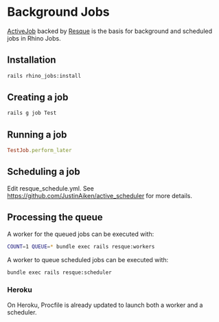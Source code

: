 # Background Jobs

[ActiveJob](https://guides.rubyonrails.org/active_job_basics.html) backed by [Resque](https://github.com/resque/resque) is the basis for background and scheduled jobs in Rhino Jobs.

## Installation

```bash
rails rhino_jobs:install
```

## Creating a job

```bash
rails g job Test
```

## Running a job

```ruby
TestJob.perform_later
```

## Scheduling a job

Edit resque_schedule.yml. See https://github.com/JustinAiken/active_scheduler for more details.

## Processing the queue

A worker for the queued jobs can be executed with:

```bash
COUNT=1 QUEUE=* bundle exec rails resque:workers
```

A worker to queue scheduled jobs can be executed with:

```bash
bundle exec rails resque:scheduler
```

### Heroku

On Heroku, Procfile is already updated to launch both a worker and a scheduler.
